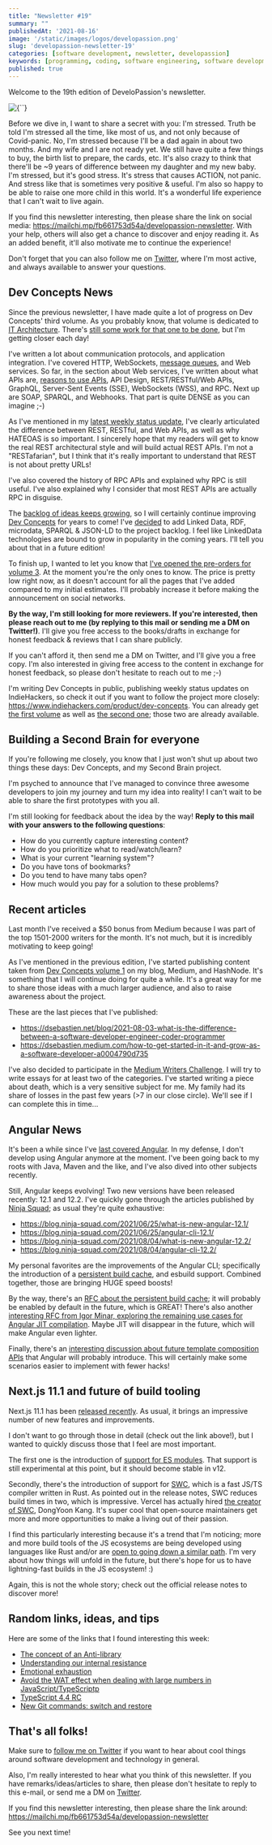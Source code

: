 ```yaml
---
title: "Newsletter #19"
summary: ""
publishedAt: '2021-08-16'
image: '/static/images/logos/developassion.png'
slug: 'developassion-newsletter-19'
categories: [software development, newsletter, developassion]
keywords: [programming, coding, software engineering, software development, it, newsletter]
published: true
---
```


Welcome to the 19th edition of DeveloPassion's newsletter.

<BlogPostCenteredContent>
  <Image
    alt={``}
    src={`/static/images/logos/developassion.png`}
    width={480}
    height={270}
    priority
  />
</BlogPostCenteredContent>

Before we dive in, I want to share a secret with you: I'm stressed. Truth be told I'm stressed all the time, like most of us, and not only because of Covid-panic. No, I'm stressed because I'll be a dad again in about two months. And my wife and I are not ready yet. We still have quite a few things to buy, the birth list to prepare, the cards, etc. It's also crazy to think that there'll be ~9 years of difference between my daughter and my new baby. I'm stressed, but it's good stress. It's stress that causes ACTION, not panic. And stress like that is sometimes very positive & useful. I'm also so happy to be able to raise one more child in this world. It's a wonderful life experience that I can't wait to live again.






If you find this newsletter interesting, then please share the link on social media: https://mailchi.mp/fb661753d54a/developassion-newsletter. With your help, others will also get a chance to discover and enjoy reading it. As an added benefit, it'll also motivate me to continue the experience!

Don't forget that you can also follow me on <a href="https://dsebastien.medium.com" rel="noopener">Twitter</a>, where I'm most active, and always available to answer your questions.

## Dev Concepts News

Since the previous newsletter, I have made quite a lot of progress on Dev Concepts' third volume. As you probably know, that volume is dedicated to <a href="https://www.dev-concepts.dev/table-of-contents/#architecture" rel="noopener">IT Architecture</a>. There's <a href="https://twitter.com/dSebastien/status/1425404524483727363" rel="noopener">still some work for that one to be done</a>, but I'm getting closer each day!

I've written a lot about communication protocols, and application integration. I've covered HTTP, WebSockets, <a href="https://twitter.com/dSebastien/status/1422455105098375168" rel="noopener">message queues</a>, and Web services. So far, in the section about Web services, I've written about what APIs are, <a href="https://twitter.com/dSebastien/status/1424661897446629379" rel="noopener">reasons to use APIs</a>, API Design, REST/RESTful/Web APIs, GraphQL, Server-Sent Events (SSE), WebSockets (WSS), and RPC. Next up are SOAP, SPARQL, and Webhooks. That part is quite DENSE as you can imagine ;-)

As I've mentioned in my <a href="https://www.indiehackers.com/product/dev-concepts/dev-concepts-week-39-update--Mh7fgbfkt_ZT066pb1Y" rel="noopener">latest weekly status update</a>, I've clearly articulated the difference between REST, RESTful, and Web APIs, as well as why HATEOAS is so important. I sincerely hope that my readers will get to know the real REST architectural style and will build actual REST APIs. I'm not a "RESTafarian", but I think that it's really important to understand that REST is not about pretty URLs!

I've also covered the history of RPC APIs and explained why RPC is still useful. I've also explained why I consider that most REST APIs are actually RPC in disguise.

The <a href="https://trello.com/b/4oK5lsD1/dev-concepts-ideas" rel="noopener">backlog of ideas keeps growing</a>, so I will certainly continue improving <a href="https://dev-concepts.dev" rel="noopener">Dev Concepts</a> for years to come! I've <a href="https://twitter.com/dSebastien/status/1424664924106670081" rel="noopener">decided</a> to add Linked Data, RDF, microdata, SPARQL & JSON-LD to the project backlog. I feel like LinkedData technologies are bound to grow in popularity in the coming years. I'll tell you about that in a future edition!

To finish up, I wanted to let you know that <a href="https://developassion.gumroad.com/l/DevConcepts-Volume-03-Architecture" rel="noopener">I've opened the pre-orders for volume 3</a>. At the moment you're the only ones to know. The price is pretty low right now, as it doesn't account for all the pages that I've added compared to my initial estimates. I'll probably increase it before making the announcement on social networks.

<b>By the way, I'm still looking for more reviewers. If you're interested, then please reach out to me (by replying to this mail or sending me a DM on Twitter!)</b>. I'll give you free access to the books/drafts in exchange for honest feedback & reviews that I can share publicly.

If you can't afford it, then send me a DM on Twitter, and I'll give you a free copy. I'm also interested in giving free access to the content in exchange for honest feedback, so please don't hesitate to reach out to me ;-)

I'm writing Dev Concepts in public, publishing weekly status updates on IndieHackers, so check it out if you want to follow the project more closely: https://www.indiehackers.com/product/dev-concepts. You can already get <a href="https://gumroad.com/l/DevConcepts-Part-01-SoftwareCraft" rel="noopener">the first volume</a> as well as <a href="https://gumroad.com/l/DevConcepts-Tome-02-WhatClientsNeed" rel="noopener">the second one</a>; those two are already available.

## Building a Second Brain for everyone

If you're following me closely, you know that I just won't shut up about two things these days: Dev Concepts, and my Second Brain project.

I'm psyched to announce that I've managed to convince three awesome developers to join my journey and turn my idea into reality! I can't wait to be able to share the first prototypes with you all.

I'm still looking for feedback about the idea by the way! <b>Reply to this mail with your answers to the following questions</b>:

* How do you currently capture interesting content?
* How do you prioritize what to read/watch/learn?
* What is your current "learning system"?
* Do you have tons of bookmarks?
* Do you tend to have many tabs open?
* How much would you pay for a solution to these problems?

## Recent articles

Last month I've received a $50 bonus from Medium because I was part of the top 1501-2000 writers for the month. It's not much, but it is incredibly motivating to keep going!

As I've mentioned in the previous edition, I've started publishing content taken from <a href="https://www.dev-concepts.dev/table-of-contents/#software-craft" rel="noopener">Dev Concepts volume 1</a> on my blog, Medium, and HashNode. It's something that I will continue doing for quite a while. It's a great way for me to share those ideas with a much larger audience, and also to raise awareness about the project.

These are the last pieces that I've published:

* https://dsebastien.net/blog/2021-08-03-what-is-the-difference-between-a-software-developer-engineer-coder-programmer
* https://dsebastien.medium.com/how-to-get-started-in-it-and-grow-as-a-software-developer-a0004790d735

I've also decided to participate in the <a href="https://blog.medium.com/introducing-the-medium-writers-challenge-f8a95f6d17f" rel="noopener">Medium Writers Challenge</a>. I will try to write essays for at least two of the categories. I've started writing a piece about death, which is a very sensitive subject for me. My family had its share of losses in the past few years (>7 in our close circle). We'll see if I can complete this in time...

## Angular News

It's been a while since I've <a href="https://javascript.plainenglish.io/angular-12-in-depth-7741e759c72" rel="noopener">last covered Angular</a>. In my defense, I don't develop using Angular anymore at the moment. I've been going back to my roots with Java, Maven and the like, and I've also dived into other subjects recently.

Still, Angular keeps evolving! Two new versions have been released recently: 12.1 and 12.2.
I've quickly gone through the articles published by <a href="https://blog.ninja-squad.com/" rel="noopener">Ninja Squad</a>; as usual they're quite exhaustive:

* https://blog.ninja-squad.com/2021/06/25/what-is-new-angular-12.1/
* https://blog.ninja-squad.com/2021/06/25/angular-cli-12.1/
* https://blog.ninja-squad.com/2021/08/04/what-is-new-angular-12.2/
* https://blog.ninja-squad.com/2021/08/04/angular-cli-12.2/

My personal favorites are the improvements of the Angular CLI; specifically the introduction of a <a href="https://twitter.com/angular/status/1409587406144081920?lang=en" rel="noopener">persistent build cache</a>, and esbuild support. Combined together, those are bringing HUGE speed boosts!

By the way, there's an <a href="https://github.com/angular/angular-cli/issues/21545" rel="noopener">RFC about the persistent build cache</a>; it will probably be enabled by default in the future, which is GREAT! There's also another <a href="https://github.com/angular/angular/issues/43133" rel="noopener">interesting RFC from Igor Minar, exploring the remaining use cases for Angular JIT compilation</a>. Maybe JIT will disappear in the future, which will make Angular even lighter.

Finally, there's an <a href="https://github.com/angular/angular/issues/43120" rel="noopener">interesting discussion about future template composition APIs</a> that Angular will probably introduce. This will certainly make some scenarios easier to implement with fewer hacks!

## Next.js 11.1 and future of build tooling

Next.js 11.1 has been <a href="https://nextjs.org/blog/next-11-1" rel="noopener">released recently</a>. As usual, it brings an impressive number of new features and improvements.

I don't want to go through those in detail (check out the link above!), but I wanted to quickly discuss those that I feel are most important.

The first one is the introduction of <a href="https://nextjs.org/blog/next-11-1#es-modules-support" rel="noopener">support for ES modules</a>. That support is still experimental at this point, but it should become stable in v12.

Secondly, there's the introduction of support for <a href="https://swc.rs/" rel="noopener">SWC</a>, which is a fast JS/TS compiler written in Rust. As pointed out in the release notes, SWC reduces build times in two, which is impressive. Vercel has actually hired <a href="https://twitter.com/kdy1dev" rel="noopener">the creator of SWC</a>, DongYoon Kang. It's super cool that open-source maintainers get more and more opportunities to make a living out of their passion.

I find this particularly interesting because it's a trend that I'm noticing; more and more build tools of the JS ecosystems are being developed using languages like Rust and/or are <a href="https://news.ycombinator.com/item?id=22430905" rel="noopener">open to going down a similar path</a>. I'm very about how things will unfold in the future, but there's hope for us to have lightning-fast builds in the JS ecosystem! :)

Again, this is not the whole story; check out the official release notes to discover more!

## Random links, ideas, and tips

Here are some of the links that I found interesting this week:

* <a href="https://twitter.com/dSebastien/status/1426143021888909314" rel="noopener">The concept of an Anti-library</a>
* <a href="https://medium.com/counterarts/you-are-not-lazy-or-undisciplined-you-are-experiencing-internal-resistance-755a02673aa9" rel="noopener">Understanding our internal resistance</a>
* <a href="https://nesslabs.com/emotional-exhaustion" rel="noopener">Emotional exhaustion</a>
* <a href="https://twitter.com/dSebastien/status/1426130678324895744" rel="noopener">Avoid the WAT effect when dealing with large numbers in JavaScript/TypeScriptp</a>
* <a href="https://twitter.com/dSebastien/status/1426080944956575749" rel="noopener">TypeScript 4.4 RC</a>
* <a href="https://twitter.com/dSebastien/status/1421844923775688709" rel="noopener">New Git commands: switch and restore</a>

## That's all folks!

Make sure to <a href="https://twitter.com/dSebastien" rel="noopener">follow me on Twitter</a> if you want to hear about cool things around software development and technology in general.

Also, I'm really interested to hear what you think of this newsletter. If you have remarks/ideas/articles to share, then please don't hesitate to reply to this e-mail, or send me a DM on <a href="https://twitter.com/dSebastien" rel="noopener">Twitter</a>.

If you find this newsletter interesting, then please share the link around: https://mailchi.mp/fb661753d54a/developassion-newsletter

See you next time!

<BlogPostSignature />
